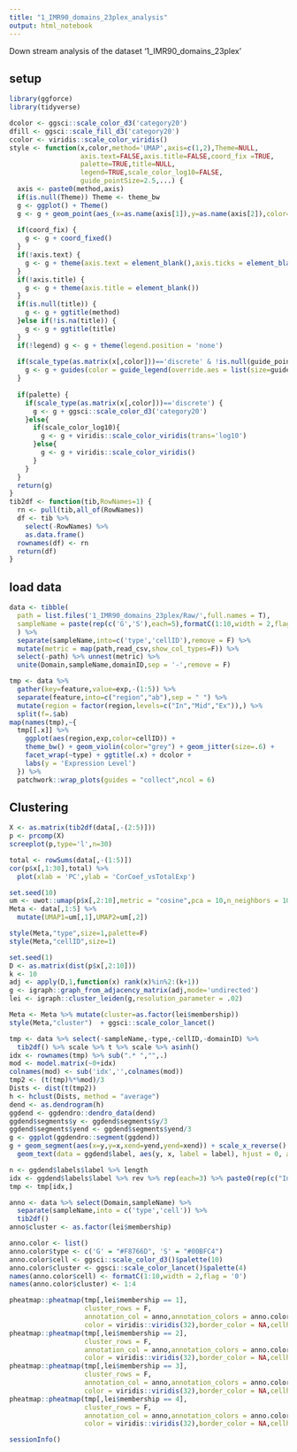 ```yaml
---
title: "1_IMR90_domains_23plex_analysis"
output: html_notebook
---
```


Down stream analysis of the dataset '1_IMR90_domains_23plex'

## setup

```r
library(ggforce)
library(tidyverse)
```

```r
dcolor <- ggsci::scale_color_d3('category20')
dfill <- ggsci::scale_fill_d3('category20')
ccolor <- viridis::scale_color_viridis()
style <- function(x,color,method='UMAP',axis=c(1,2),Theme=NULL,
                  axis.text=FALSE,axis.title=FALSE,coord_fix =TRUE,
                  palette=TRUE,title=NULL,
                  legend=TRUE,scale_color_log10=FALSE,
                  guide_pointSize=2.5,...) {
  axis <- paste0(method,axis)
  if(is.null(Theme)) Theme <- theme_bw
  g <- ggplot() + Theme()
  g <- g + geom_point(aes_(x=as.name(axis[1]),y=as.name(axis[2]),color=as.name(color)),x,...)
  
  if(coord_fix) {
    g <- g + coord_fixed()
  }
  if(!axis.text) {
    g <- g + theme(axis.text = element_blank(),axis.ticks = element_blank())
  }
  if(!axis.title) {
    g <- g + theme(axis.title = element_blank())
  }
  if(is.null(title)) {
    g <- g + ggtitle(method) 
  }else if(!is.na(title)) {
    g <- g + ggtitle(title) 
  }
  if(!legend) g <- g + theme(legend.position = 'none')
  
  if(scale_type(as.matrix(x[,color]))=='discrete' & !is.null(guide_pointSize)) {
    g <- g + guides(color = guide_legend(override.aes = list(size=guide_pointSize)))
  }
  
  if(palette) {
    if(scale_type(as.matrix(x[,color]))=='discrete') {
      g <- g + ggsci::scale_color_d3('category20')
    }else{
      if(scale_color_log10){
        g <- g + viridis::scale_color_viridis(trans='log10')
      }else{
        g <- g + viridis::scale_color_viridis()
      }
    }
  }
  return(g)
}
tib2df <- function(tib,RowNames=1) {
  rn <- pull(tib,all_of(RowNames))
  df <- tib %>%
    select(-RowNames) %>%
    as.data.frame()
  rownames(df) <- rn
  return(df)
}
```


##  load data

```r
data <- tibble(
  path = list.files('1_IMR90_domains_23plex/Raw/',full.names = T),
  sampleName = paste(rep(c('G','S'),each=5),formatC(1:10,width = 2,flag = 0),sep = '-')
  ) %>%
  separate(sampleName,into=c('type','cellID'),remove = F) %>%
  mutate(metric = map(path,read_csv,show_col_types=F)) %>%
  select(-path) %>% unnest(metric) %>%
  unite(Domain,sampleName,domainID,sep = '-',remove = F) 
```

```r
tmp <- data %>%
  gather(key=feature,value=exp,-(1:5)) %>%
  separate(feature,into=c("region","ab"),sep = " ") %>%
  mutate(region = factor(region,levels=c("In","Mid","Ex")),) %>%
  split(f=.$ab)
map(names(tmp),~{
  tmp[[.x]] %>%
    ggplot(aes(region,exp,color=cellID)) +
    theme_bw() + geom_violin(color="grey") + geom_jitter(size=.6) + 
    facet_wrap(~type) + ggtitle(.x) + dcolor +
    labs(y = 'Expression Level')
  }) %>%
  patchwork::wrap_plots(guides = "collect",ncol = 6)
```


##  Clustering

```r
X <- as.matrix(tib2df(data[,-(2:5)]))
p <- prcomp(X)
screeplot(p,type='l',n=30)
```

```r
total <- rowSums(data[,-(1:5)])
cor(p$x[,1:30],total) %>%
  plot(xlab = 'PC',ylab = 'CorCoef_vsTotalExp')
```

```r
set.seed(10)
um <- uwot::umap(p$x[,2:10],metric = "cosine",pca = 10,n_neighbors = 10,min_dist = .3)
Meta <- data[,1:5] %>% 
  mutate(UMAP1=um[,1],UMAP2=um[,2])

style(Meta,"type",size=1,palette=F)
style(Meta,"cellID",size=1)
```

```r
set.seed(1)
D <- as.matrix(dist(p$x[,2:10]))
k <- 10
adj <- apply(D,1,function(x) rank(x)%in%2:(k+1))
g <- igraph::graph_from_adjacency_matrix(adj,mode='undirected')
lei <- igraph::cluster_leiden(g,resolution_parameter = .02)
```

```r
Meta <- Meta %>% mutate(cluster=as.factor(lei$membership))
style(Meta,"cluster")  + ggsci::scale_color_lancet()
```



```r
tmp <- data %>% select(-sampleName,-type,-cellID,-domainID) %>%
  tib2df() %>% scale %>% t %>% scale %>% asinh()
idx <- rownames(tmp) %>% sub(".* ","",.)
mod <- model.matrix(~0+idx)
colnames(mod) <- sub('idx','',colnames(mod))
tmp2 <- (t(tmp)%*%mod)/3
Dists <- dist(t(tmp2))
h <- hclust(Dists, method = "average") 
dend <- as.dendrogram(h)
ggdend <- ggdendro::dendro_data(dend)
ggdend$segments$y <- ggdend$segments$y/3
ggdend$segments$yend <- ggdend$segments$yend/3
g <- ggplot(ggdendro::segment(ggdend))
g + geom_segment(aes(x=y,y=x,xend=yend,yend=xend)) + scale_x_reverse() + 
  geom_text(data = ggdend$label, aes(y, x, label = label), hjust = 0, angle = 0) + xlim(10,-8) + theme_void()
```

```r
n <- ggdend$labels$label %>% length
idx <- ggdend$labels$label %>% rev %>% rep(each=3) %>% paste0(rep(c("In ","Mid ","Ex "),n),.) 
tmp <- tmp[idx,]

anno <- data %>% select(Domain,sampleName) %>% 
  separate(sampleName,into = c('type','cell')) %>% 
  tib2df()
anno$cluster <- as.factor(lei$membership)

anno.color <- list()
anno.color$type <- c('G' = "#F8766D", 'S' = "#00BFC4")
anno.color$cell <- ggsci::scale_color_d3()$palette(10)
anno.color$cluster <- ggsci::scale_color_lancet()$palette(4)
names(anno.color$cell) <- formatC(1:10,width = 2,flag = '0')
names(anno.color$cluster) <- 1:4

pheatmap::pheatmap(tmp[,lei$membership == 1],
                   cluster_rows = F,
                   annotation_col = anno,annotation_colors = anno.color,show_colnames = F,
                   color = viridis::viridis(32),border_color = NA,cellheight = 10,cellwidth = 2.5)
pheatmap::pheatmap(tmp[,lei$membership == 2],
                   cluster_rows = F,
                   annotation_col = anno,annotation_colors = anno.color,show_colnames = F,
                   color = viridis::viridis(32),border_color = NA,cellheight = 10,cellwidth = 2.5)
pheatmap::pheatmap(tmp[,lei$membership == 3],
                   cluster_rows = F,
                   annotation_col = anno,annotation_colors = anno.color,show_colnames = F,
                   color = viridis::viridis(32),border_color = NA,cellheight = 10,cellwidth = 2.5)
pheatmap::pheatmap(tmp[,lei$membership == 4],
                   cluster_rows = F,
                   annotation_col = anno,annotation_colors = anno.color,show_colnames = F,
                   color = viridis::viridis(32),border_color = NA,cellheight = 10,cellwidth = 2.5)
```

```r
sessionInfo()
```


